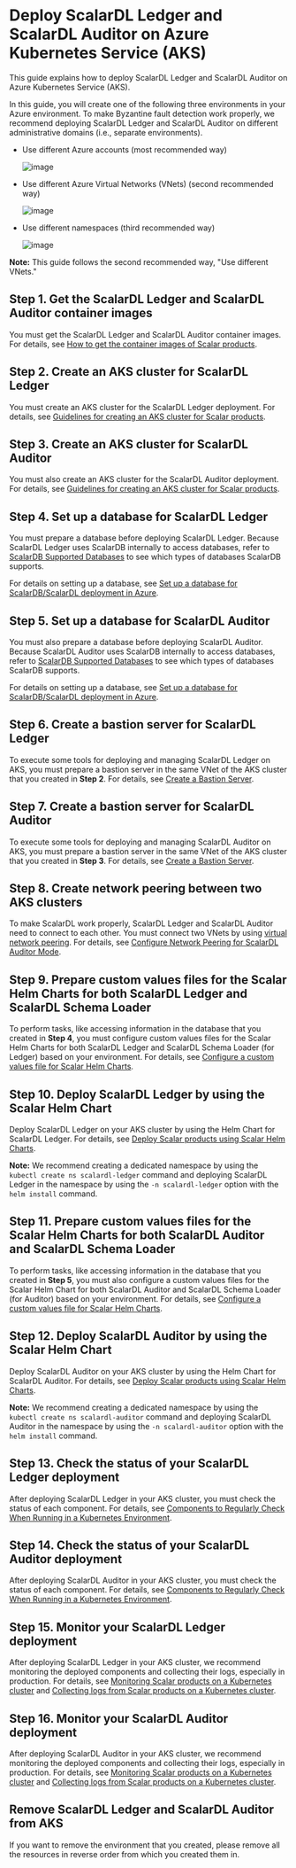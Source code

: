 # Deploy ScalarDL Ledger and ScalarDL Auditor on Azure Kubernetes Service (AKS)

This guide explains how to deploy ScalarDL Ledger and ScalarDL Auditor on Azure Kubernetes Service (AKS).

In this guide, you will create one of the following three environments in your Azure environment. To make Byzantine fault detection work properly, we recommend deploying ScalarDL Ledger and ScalarDL Auditor on different administrative domains (i.e., separate environments).

* Use different Azure accounts (most recommended way)

  ![image](images/png/AKS_ScalarDL_Auditor_Multi_Account.drawio.png)

* Use different Azure Virtual Networks (VNets) (second recommended way)

  ![image](images/png/AKS_ScalarDL_Auditor_Multi_VNet.drawio.png)

* Use different namespaces (third recommended way)

  ![image](images/png/AKS_ScalarDL_Auditor_Multi_Namespace.drawio.png)

**Note:** This guide follows the second recommended way, "Use different VNets."

## Step 1. Get the ScalarDL Ledger and ScalarDL Auditor container images

You must get the ScalarDL Ledger and ScalarDL Auditor container images. For details, see [How to get the container images of Scalar products](../scalar-kubernetes/HowToGetContainerImages.mdx).

## Step 2. Create an AKS cluster for ScalarDL Ledger

You must create an AKS cluster for the ScalarDL Ledger deployment. For details, see [Guidelines for creating an AKS cluster for Scalar products](CreateAKSClusterForScalarProducts.mdx).

## Step 3. Create an AKS cluster for ScalarDL Auditor

You must also create an AKS cluster for the ScalarDL Auditor deployment. For details, see [Guidelines for creating an AKS cluster for Scalar products](CreateAKSClusterForScalarProducts.mdx).

## Step 4. Set up a database for ScalarDL Ledger

You must prepare a database before deploying ScalarDL Ledger. Because ScalarDL Ledger uses ScalarDB internally to access databases, refer to [ScalarDB Supported Databases](https://github.com/scalar-labs/scalardb/blob/master/docs/scalardb-supported-databases.md) to see which types of databases ScalarDB supports.

For details on setting up a database, see [Set up a database for ScalarDB/ScalarDL deployment in Azure](SetupDatabaseForAzure.mdx).

## Step 5. Set up a database for ScalarDL Auditor

You must also prepare a database before deploying ScalarDL Auditor. Because ScalarDL Auditor uses ScalarDB internally to access databases, refer to [ScalarDB Supported Databases](https://github.com/scalar-labs/scalardb/blob/master/docs/scalardb-supported-databases.md) to see which types of databases ScalarDB supports.

For details on setting up a database, see [Set up a database for ScalarDB/ScalarDL deployment in Azure](SetupDatabaseForAzure.mdx).

## Step 6. Create a bastion server for ScalarDL Ledger

To execute some tools for deploying and managing ScalarDL Ledger on AKS, you must prepare a bastion server in the same VNet of the AKS cluster that you created in **Step 2**. For details, see [Create a Bastion Server](CreateBastionServer.mdx).

## Step 7. Create a bastion server for ScalarDL Auditor

To execute some tools for deploying and managing ScalarDL Auditor on AKS, you must prepare a bastion server in the same VNet of the AKS cluster that you created in **Step 3**. For details, see [Create a Bastion Server](CreateBastionServer.mdx).

## Step 8. Create network peering between two AKS clusters

To make ScalarDL work properly, ScalarDL Ledger and ScalarDL Auditor need to connect to each other. You must connect two VNets by using [virtual network peering](https://docs.microsoft.com/en-us/azure/virtual-network/virtual-network-peering-overview). For details, see [Configure Network Peering for ScalarDL Auditor Mode](NetworkPeeringForScalarDLAuditor.mdx).

## Step 9. Prepare custom values files for the Scalar Helm Charts for both ScalarDL Ledger and ScalarDL Schema Loader

To perform tasks, like accessing information in the database that you created in **Step 4**, you must configure custom values files for the Scalar Helm Charts for both ScalarDL Ledger and ScalarDL Schema Loader (for Ledger) based on your environment. For details, see [Configure a custom values file for Scalar Helm Charts](https://github.com/scalar-labs/helm-charts/blob/main/docs/configure-custom-values-file.md).

## Step 10. Deploy ScalarDL Ledger by using the Scalar Helm Chart

Deploy ScalarDL Ledger on your AKS cluster by using the Helm Chart for ScalarDL Ledger. For details, see [Deploy Scalar products using Scalar Helm Charts](https://github.com/scalar-labs/helm-charts/blob/main/docs/how-to-deploy-scalar-products.md).

**Note:** We recommend creating a dedicated namespace by using the `kubectl create ns scalardl-ledger` command and deploying ScalarDL Ledger in the namespace by using the `-n scalardl-ledger` option with the `helm install` command.

## Step 11. Prepare custom values files for the Scalar Helm Charts for both ScalarDL Auditor and ScalarDL Schema Loader

To perform tasks, like accessing information in the database that you created in **Step 5**, you must also configure a custom values files for the Scalar Helm Chart for both ScalarDL Auditor and ScalarDL Schema Loader (for Auditor) based on your environment. For details, see [Configure a custom values file for Scalar Helm Charts](https://github.com/scalar-labs/helm-charts/blob/main/docs/configure-custom-values-file.md).

## Step 12. Deploy ScalarDL Auditor by using the Scalar Helm Chart

Deploy ScalarDL Auditor on your AKS cluster by using the Helm Chart for ScalarDL Auditor. For details, see [Deploy Scalar products using Scalar Helm Charts](https://github.com/scalar-labs/helm-charts/blob/main/docs/how-to-deploy-scalar-products.md).

**Note:** We recommend creating a dedicated namespace by using the `kubectl create ns scalardl-auditor` command and deploying ScalarDL Auditor in the namespace by using the `-n scalardl-auditor` option with the `helm install` command.

## Step 13. Check the status of your ScalarDL Ledger deployment

After deploying ScalarDL Ledger in your AKS cluster, you must check the status of each component. For details, see [Components to Regularly Check When Running in a Kubernetes Environment](RegularCheck.mdx).

## Step 14. Check the status of your ScalarDL Auditor deployment

After deploying ScalarDL Auditor in your AKS cluster, you must check the status of each component. For details, see [Components to Regularly Check When Running in a Kubernetes Environment](RegularCheck.mdx).

## Step 15. Monitor your ScalarDL Ledger deployment

After deploying ScalarDL Ledger in your AKS cluster, we recommend monitoring the deployed components and collecting their logs, especially in production. For details, see [Monitoring Scalar products on a Kubernetes cluster](K8sMonitorGuide.mdx) and [Collecting logs from Scalar products on a Kubernetes cluster](K8sLogCollectionGuide.mdx).

## Step 16. Monitor your ScalarDL Auditor deployment

After deploying ScalarDL Auditor in your AKS cluster, we recommend monitoring the deployed components and collecting their logs, especially in production. For details, see [Monitoring Scalar products on a Kubernetes cluster](K8sMonitorGuide.mdx) and [Collecting logs from Scalar products on a Kubernetes cluster](K8sLogCollectionGuide.mdx).

## Remove ScalarDL Ledger and ScalarDL Auditor from AKS

If you want to remove the environment that you created, please remove all the resources in reverse order from which you created them in.
